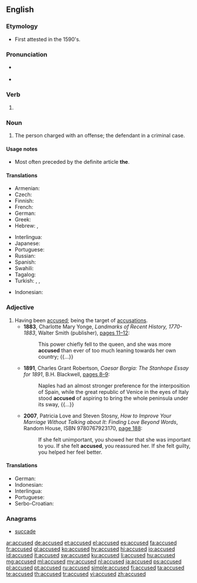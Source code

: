 ==English==

===Etymology===
* {{sense|noun}} First attested in the 1590's.

===Pronunciation===
* {{a|US}} {{IPA|/ə.ˈkjuzd/|lang=en}}
* {{audio|en-us-accused.ogg|Audio (US)|lang=en}}

===Verb===
{{head|en|verb form}}

# {{en-past of|accuse}}

===Noun===
{{en-noun|accused}}

# {{context|legal|lang=en}} The person charged with an offense; the defendant in a criminal case.

====Usage notes====
* {{sense|noun}} Most often preceded by the definite article '''the'''.

====Translations====
{{trans-top|defendant}}
* Armenian: {{t|hy|մեղադրյալ|sc=Armn}}
* Czech: {{t+|cs|obviněný|m}}
* Finnish: {{t+|fi|syytetty}}
* French: {{t+|fr|accusé}}
* German: {{t+|de|Angeklagte|m}}
* Greek: {{t+|el|κατηγορούμενος|m}}
* Hebrew: {{t+|he|נאשם|m|tr=ne'esham|sc=Hebr}}, {{t|he|נאשמת|f|tr=ne'eshemet|sc=Hebr}}
{{trans-mid}}
* Interlingua: {{t|ia|accusato}}
* Japanese: {{t+|ja|被告|tr=[[ひこく]], hikoku}}
* Portuguese: {{t+|pt|acusado|m}}
* Russian: {{t+|ru|обвиня́емый|m}}
* Spanish: {{t+|es|acusado|m}}
* Swahili: {{t+|sw|mshtakiwa}}
* Tagalog: {{t|tl|akusado}}
* Turkish: {{t+|tr|sanık}}, {{t+|tr|davalı}}, {{t+|tr|zanlı}}
{{trans-bottom}}
{{checktrans-top}}
* Indonesian: {{qualifier|2}} {{t-check|id|tertuduh}}
{{trans-bottom}}

===Adjective===
{{en-adj}}

# Having been [[accuse]]d; being the target of [[accusation]]s.
#* '''1883''', Charlotte Mary Yonge, ''Landmarks of Recent History, 1770-1883'', Walter Smith (publisher), [http://books.google.com/books?id=gmQDAAAAQAAJ&pg=PA11&dq=accused pages 11–12]:
#*: This power chiefly fell to the queen, and she was more '''accused''' than ever of too much leaning towards her own country; {{...}}
#* '''1891''', Charles Grant Robertson, ''Caesar Borgia: The Stanhope Essay for 1891'', B.H. Blackwell, [http://books.google.com/books?id=h_1DAAAAYAAJ&pg=PA9&dq=accused pages 8–9]:
#*: Naples had an almost stronger preference for the interposition of Spain, while the great republic of Venice in the eyes of Italy stood '''accused''' of aspiring to bring the whole peninsula under its sway, {{...}}
#* '''2007''', Patricia Love and Steven Stosny, ''How to Improve Your Marriage Without Talking about It: Finding Love Beyond Words'', Random House, ISBN 9780767923170, [http://books.google.com/books?id=NnOeP48vS0EC&pg=PA188&dq=accused page 188]:
#*: If she felt unimportant, you showed her that she was important to you. If she felt '''accused''', you reassured her. If she felt guilty, you helped her feel better.

====Translations====
{{trans-top|having been accused}}
* German: {{t+|de|angeklagt}}
* Indonesian: {{t|id|dituduh}}
* Interlingua: {{t|ia|accusate}}
* Portuguese: {{t+|pt|acusado|m}}
* Serbo-Croatian: {{t+|sh|tuženik}}
{{trans-mid}}
{{trans-bottom}}

===Anagrams===
* [[succade#English|succade]]

[[ar:accused]]
[[de:accused]]
[[et:accused]]
[[el:accused]]
[[es:accused]]
[[fa:accused]]
[[fr:accused]]
[[gl:accused]]
[[ko:accused]]
[[hy:accused]]
[[hi:accused]]
[[io:accused]]
[[id:accused]]
[[it:accused]]
[[sw:accused]]
[[ku:accused]]
[[li:accused]]
[[hu:accused]]
[[mg:accused]]
[[ml:accused]]
[[my:accused]]
[[nl:accused]]
[[ja:accused]]
[[ps:accused]]
[[pl:accused]]
[[pt:accused]]
[[ru:accused]]
[[simple:accused]]
[[fi:accused]]
[[ta:accused]]
[[te:accused]]
[[th:accused]]
[[tr:accused]]
[[vi:accused]]
[[zh:accused]]